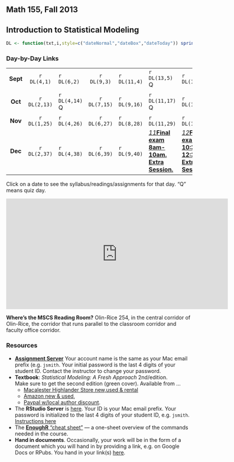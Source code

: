 ## Math 155, Fall 2013

## Introduction to Statistical Modeling
<link rel="stylesheet" type="text/css" href="stats155.css">
```r
DL <- function(txt,i,style=c("dateNormal","dateBox","dateToday")) sprintf("<a href='Syllabus/day-by-day.html#day-%s'><span class='%s'>%s</span></a>",i,match.arg(style),txt)
```

### Day-by-Day Links

  |  |  |  |   |   |    |  |  |   |  |  |   |  |
:-----:|:-----:|:-----|:-----:|---|---|---|---|---|---|---|---|---|---|
**Sept** |  `r DL(4,1)` | `r DL(6,2)` | `r DL(9,3)` | `r DL(11,4)` | `r DL(13,5)` Q | `r DL(16,6)` | `r DL(18,7)` | `r DL(20,8)` Q |  `r DL(23,9)` | `r DL(25,10,style="dateToday")` | `r DL(27,11)` Q | `r DL(30,12)` 
**Oct** | `r DL(2,13)` | `r DL(4,14)` Q | `r DL(7,15)` | `r DL(9,16)` | `r DL(11,17)` Q | `r DL(14,18)` | `r DL(16,19)` | <a href="#" class="tooltip"><em class="dateWarning">18</em><span><strong>Mid-term Exam</strong></span></a> | `r DL(21,21)` | `r DL(23,22)` | <a href="#" class="tooltip"><em >25</em><span><strong>Fall Break!</strong></span></a> | `r DL(28,23)` | `r DL(30,24)` |
**Nov** | `r DL(1,25)` | `r DL(4,26)` | `r DL(6,27)` | `r DL(8,28)` | `r DL(11,29)` | `r DL(13,30)` | `r DL(15,31)` | `r DL(18,32)` | `r DL(20,33)` | `r DL(22,34)` | `r DL(25,35)` | `r DL(27,36)` | <a href="#" class="tooltip"><em>29</em><span><strong>Thanksgiving!</strong></span></a> | 
**Dec** | `r DL(2,37)` | `r DL(4,38)` | `r DL(6,39)` | `r DL(9,40)` |<a href="#" class="tooltip"><em class="dateWarning">11</em><span ><strong>Final exam 8am-10am. Extra Session.</strong></span></a> | <a href="#" class="tooltip"><em class="dateWarning">12</em><span ><strong>Final exam 10:30am-12:30pm. Extra Session.</strong></span></a> |   <a href="#" class="tooltip"><em class="dateWarning">16</em><span ><strong>Final exam 8am-10am. Official Time</strong></span></a> | 


Click on a date to see the syllabus/readings/assignments for that day. "Q" means quiz day.

<iframe width='600' height='300' frameborder='0' src='https://docs.google.com/spreadsheet/pub?key=0Am13enSalO74dFIyT1JTRzhSV3UtMmZ5VGRUUGtKWnc&output=html&widget=true'></iframe>

**Where's the MSCS Reading Room?** Olin-Rice 254, in the central corridor of Olin-Rice, the corridor that runs parallel to the classroom corridor and faculty office corridor.

### Resources

* **[Assignment Server](http://glimmer.rstudio.com/mosaic/Stats155/)** Your account name is the same as your Mac email prefix (e.g. ```jsmith```.  Your initial password is the last 4 digits of your student ID.  Contact the instructor to change your password.
* **Textbook**: *Statistical Modeling: A Fresh Approach* 2nd/edition.  
    Make sure to get the second edition (green cover). Available from ...
    * [Macalester Highlander Store new,used & rental](http://www.bkstr.com/webapp/wcs/stores/servlet/CourseMaterialsResultsView?catalogId=10001&categoryId=9604&storeId=286405&langId=-1&programId=3325&termId=100028623&divisionDisplayName=%20&departmentDisplayName=MATH&courseDisplayName=155&sectionDisplayName=1&demoKey=null&purpose=browse) 
    * [Amazon new & used](http://www.amazon.com/Statistical-Modeling-Approach-Second-Edition/dp/0983965870/ref=sr_1_2?ie=UTF8&qid=1376075392&sr=8-2&keywords=statistical+modeling+a+fresh+approach), 
    * [Paypal w/local author discount](Resources/book-paypal.html).
* The **RStudio Server** is [here](http://www.macalester.edu/rstudio).  Your ID is your Mac email prefix.  Your password is initialized to the last 4 digits of your student ID, e.g. ```jsmith```. [Instructions here](Resources/Starting-RStudio-Macalester.html)
* The [**EnoughR** "cheat sheet"](Resources/EnoughR/EnoughR.pdf) --- a one-sheet overview of the commands needed in the course.
* **Hand in documents**. Occasionally, your work will be in the form of a document which you will hand in by providing a link, e.g. on Google Docs or RPubs.  You hand in your link(s) [here](https://docs.google.com/a/macalester.edu/forms/d/1lTnsxkagwo4SWDg7vsfCnsTPx9x0ShIIPmz7qH7Wk_I/viewform).




